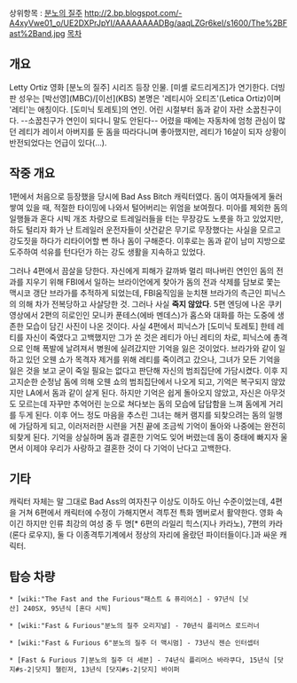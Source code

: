상위항목 : [[분노의 질주]]
http://2.bp.blogspot.com/-A4xyVwe01_o/UE2DXPrJpYI/AAAAAAAADBg/aaqLZGr6keI/s1600/The%2BFast%2Band.jpg
[[목차]]
== 개요 ==
Letty Ortiz 
영화 [분노의 질주] 시리즈 등장 인물. [미셸 로드리게즈]가 연기한다. 더빙판 성우는 [박선영](MBC)/[이선](KBS)
본명은 '레티시아 오티즈'(Letica Ortiz)이며 '레티'는 애칭이다. [도미닉 토레토]의 연인. 어린 시절부터 돔과 같이 자란 소꿉친구이다. --소꿉친구가 연인이 되다니 말도 안된다--
어렸을 때에는 자동차에 엄청 관심이 많던 레티가 레이서 아버지를 둔 돔을 따라다니며 좋아했지만, 레티가 16살이 되자 상황이 반전되었다는 언급이 있다(...).

== 작중 개요 ==
1편에서 처음으로 등장했을 당시에 Bad Ass Bitch 캐릭터였다. 돔이 여자들에게 둘러쌓여 있을 때, 적절한 타이밍에 나와서 털어버리는 위엄을 보여줬다. 미아를 제외한 돔의 일행들과 혼다 시빅 개조 차량으로 트레일러들을 터는 무장강도 노릇을 하고 있었지만, 하도 털리자 화가 난 트레일러 운전자들이 샷건같은 무기로 무장했다는 사실을 모르고 강도짓을 하다가 리타이어할 뻔 하나 돔이 구해준다. 이후로는 돔과 같이 남미 지방으로 도주하여 석유를 턴다던가 하는 강도 생활을 지속하고 있었다.

그러나 4편에서 끔살을 당한다. 자신에게 피해가 갈까봐 멀리 떠나버린 연인인 돔의 전과를 지우기 위해 FBI에서 일하는 브라이언에게 찾아가 돔의 전과 삭제를 담보로 쫓는 맥시코 갱단 브라가를 추적하게 되었는데, FBI움직임을 눈치챈 브라가의 측근인 피닉스의 의해 차가 전복당하고 사살당한 것.
그러나 사실 '''죽지 않았다'''. 5편 엔딩에 나온 쿠키 영상에서 2편의 히로인인 모니카 푼테스(에바 멘데스)가 홉스와 대화를 하는 도중에 생존한 모습이 담긴 사진이 나온 것이다. 사실 4편에서 피닉스가 [도미닉 토레토] 한테 레티를 자신이 죽였다고 고백했지만 그가 쏜 것은 레티가 아닌 레티의 차로, 피닉스에 총격으로 인해 폭발에 날려져서 병원에 실려갔지만 기억을 잃은 것이었다. 브라가와 같이 일하고 있던 오웬 쇼가 목격자 제거를 위해 레티를 죽이려고 갔으나, 그녀가 모든 기억을 잃은 것을 보고 굳이 죽일 필요는 없다고 판단해 자신의 범죄집단에 가담시켰다.
이후 지고지순한 순정남 돔에 의해 오웬 쇼의 범죄집단에서 나오게 되고, 기억은 복구되지 않았지만 LA에서 돔과 같이 살게 된다. 하지만 기억은 쉽게 돌아오지 않았고, 자신은 아무것도 모르는데 자꾸만 추억어린 눈으로 쳐다보는 돔의 모습에 답답함을 느껴 돔에게 거리를 두게 된다. 이후 어느 정도 마음을 추스린 그녀는 해커 램지를 되찾으려는 돔의 일행에 가담하게 되고, 이러저러한 시련을 거친 끝에 조금씩 기억이 돌아와 나중에는 완전히 되찾게 된다. 기억을 상실하며 돔과 결혼한 기억도 잊어 버렸는데 돔이 중태에 빠지자 울면서 이제야 우리가 사랑하고 결혼한 것이 다 기억이 난다고 고백한다. 

== 기타 ==
캐릭터 자체는 말 그대로 Bad Ass의 여자친구 이상도 이하도 아닌 수준이었는데, 4편을 거쳐 6편에서 캐릭터에 수정이 가해지면서 격투전 특화 멤버로서 활약한다. 영화 속이긴 하지만 인류 최강의 여성 중 두 명[* 6편의 라일리 힉스(지나 카라노), 7편의 카라(론다 로우지), 둘 다 이종격투기계에서 정상의 자리에 올랐던 파이터들이다.]과 싸운 캐릭터.
== 탑승 차량 ==
 * [wiki:"The Fast and the Furious"패스트 & 퓨리어스] - 97년식 [닛산] 240SX, 95년식 [혼다 시빅]

 * [wiki:"Fast & Furious"분노의 질주 오리지널] - 70년식 플리머스 로드러너

 * [wiki:"Fast & Furious 6"분노의 질주 더 맥시멈] - 73년식 젠슨 인터셉터

 * [Fast & Furious 7|분노의 질주 더 세븐] - 74년식 플리머스 바라쿠다, 15년식 [닷지#s-2|닷지] 챌린저, 13년식 [닷지#s-2|닷지] 바이퍼


